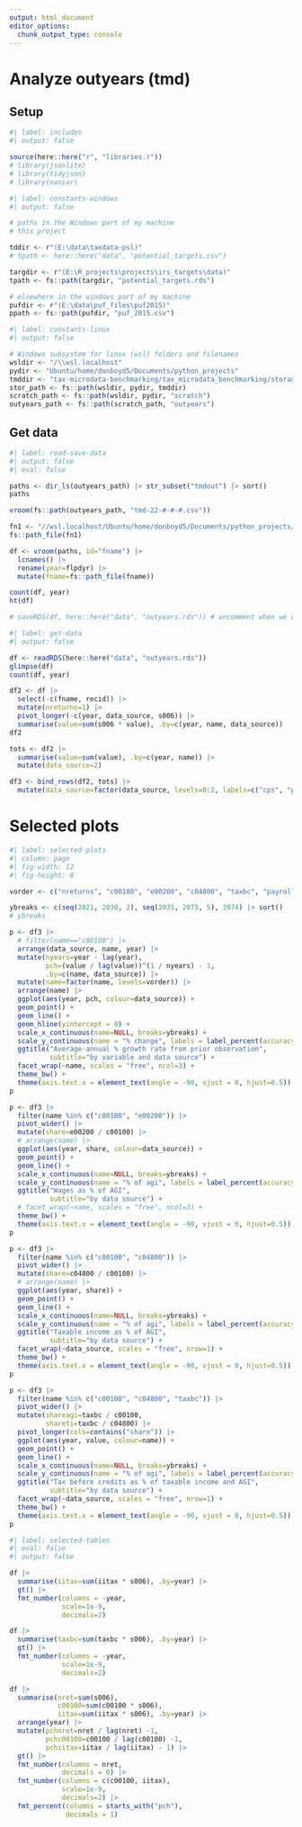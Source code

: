 ```yaml
---
output: html_document
editor_options:
  chunk_output_type: console
---
```


# Analyze outyears (tmd)

## Setup

```r
#| label: includes
#| output: false

source(here::here("r", "libraries.r"))
# library(jsonlite)
# library(tidyjson)
# library(naniar)

```

```r
#| label: constants-windows
#| output: false

# paths in the Windows part of my machine
# this project

tddir <- r"(E:\data\taxdata-psl)"
# tpath <- here::here("data", "potential_targets.csv")

targdir <- r"(E:\R_projects\projects\irs_targets\data)"
tpath <- fs::path(targdir, "potential_targets.rds")

# elsewhere in the windows part of my machine
pufdir <- r"(E:\data\puf_files\puf2015)"
ppath <- fs::path(pufdir, "puf_2015.csv")

```

```r
#| label: constants-linux
#| output: false

# Windows subsystem for linux (wsl) folders and filenames
wsldir <- "/\\wsl.localhost"
pydir <- "Ubuntu/home/donboyd5/Documents/python_projects"
tmddir <- "tax-microdata-benchmarking/tax_microdata_benchmarking/storage/output"
stor_path <- fs::path(wsldir, pydir, tmddir)
scratch_path <- fs::path(wsldir, pydir, "scratch")
outyears_path <- fs::path(scratch_path, "outyears")

```

## Get data

```r
#| label: read-save-data
#| output: false
#| eval: false

paths <- dir_ls(outyears_path) |> str_subset("tmdout") |> sort()
paths

vroom(fs::path(outyears_path, "tmd-22-#-#-#.csv"))

fn1 <- "//wsl.localhost/Ubuntu/home/donboyd5/Documents/python_projects/scratch/outyears/tmdout2021.csv"
fs::path_file(fn1)

df <- vroom(paths, id="fname") |> 
  lcnames() |> 
  rename(year=flpdyr) |> 
  mutate(fname=fs::path_file(fname))

count(df, year)
ht(df)

# saveRDS(df, here::here("data", "outyears.rds")) # uncomment when we obtain new data

```


```r
#| label: get-data
#| output: false

df <- readRDS(here::here("data", "outyears.rds"))  
glimpse(df)
count(df, year)

df2 <- df |> 
  select(-c(fname, recid)) |> 
  mutate(nreturns=1) |> 
  pivot_longer(-c(year, data_source, s006)) |>
  summarise(value=sum(s006 * value), .by=c(year, name, data_source))
df2

tots <- df2 |> 
  summarise(value=sum(value), .by=c(year, name)) |> 
  mutate(data_source=2)

df3 <- bind_rows(df2, tots) |> 
  mutate(data_source=factor(data_source, levels=0:2, labels=c("cps", "puf", "universe")))


```


# Selected plots

```r
#| label: selected-plots
#| column: page
#| fig-width: 12
#| fig-height: 8

vorder <- c("nreturns", "c00100", "e00200", "c04800", "taxbc", "payrolltax", "iitax", "eitc", "ctc_total")

ybreaks <- c(seq(2021, 2030, 2), seq(2035, 2075, 5), 2074) |> sort()
# ybreaks

p <- df3 |> 
  # filter(name=="c00100") |> 
  arrange(data_source, name, year) |> 
  mutate(nyears=year - lag(year),
         pch=(value / lag(value))^(1 / nyears) - 1,
         .by=c(name, data_source)) |> 
  mutate(name=factor(name, levels=vorder)) |> 
  arrange(name) |> 
  ggplot(aes(year, pch, colour=data_source)) +
  geom_point() +
  geom_line() +
  geom_hline(yintercept = 0) +
  scale_x_continuous(name=NULL, breaks=ybreaks) +
  scale_y_continuous(name = "% change", labels = label_percent(accuracy=.1)) +
  ggtitle("Average-annual % growth rate from prior observation",
          subtitle="by variable and data source") +
  facet_wrap(~name, scales = "free", ncol=3) +
  theme_bw() +
  theme(axis.text.x = element_text(angle = -90, vjust = 0, hjust=0.5))
p

p <- df3 |> 
  filter(name %in% c("c00100", "e00200")) |> 
  pivot_wider() |> 
  mutate(share=e00200 / c00100) |> 
  # arrange(name) |> 
  ggplot(aes(year, share, colour=data_source)) +
  geom_point() +
  geom_line() +
  scale_x_continuous(name=NULL, breaks=ybreaks) +
  scale_y_continuous(name = "% of agi", labels = label_percent(accuracy=.1)) +
  ggtitle("Wages as % of AGI",
          subtitle="by data source") +
  # facet_wrap(~name, scales = "free", ncol=3) +
  theme_bw() +
  theme(axis.text.x = element_text(angle = -90, vjust = 0, hjust=0.5))
p

p <- df3 |> 
  filter(name %in% c("c00100", "c04800")) |> 
  pivot_wider() |> 
  mutate(share=c04800 / c00100) |> 
  # arrange(name) |> 
  ggplot(aes(year, share)) +
  geom_point() +
  geom_line() +
  scale_x_continuous(name=NULL, breaks=ybreaks) +
  scale_y_continuous(name = "% of agi", labels = label_percent(accuracy=.1)) +
  ggtitle("Taxable income as % of AGI",
          subtitle="by data source") +
  facet_wrap(~data_source, scales = "free", nrow=1) +
  theme_bw() +
  theme(axis.text.x = element_text(angle = -90, vjust = 0, hjust=0.5))
p

p <- df3 |> 
  filter(name %in% c("c00100", "c04800", "taxbc")) |> 
  pivot_wider() |> 
  mutate(shareagi=taxbc / c00100,
         shareti=taxbc / c04800) |> 
  pivot_longer(cols=contains("share")) |> 
  ggplot(aes(year, value, colour=name)) +
  geom_point() +
  geom_line() +
  scale_x_continuous(name=NULL, breaks=ybreaks) +
  scale_y_continuous(name = "% of agi", labels = label_percent(accuracy=.1)) +
  ggtitle("Tax before credits as % of taxable income and AGI",
          subtitle="by data source") +
  facet_wrap(~data_source, scales = "free", nrow=1) +
  theme_bw() +
  theme(axis.text.x = element_text(angle = -90, vjust = 0, hjust=0.5))
p


```



```r
#| label: selected-tables
#| eval: false
#| output: false

df |> 
  summarise(iitax=sum(iitax * s006), .by=year) |> 
  gt() |> 
  fmt_number(columns = -year,
             scale=1e-9,
             decimals=2)

df |> 
  summarise(taxbc=sum(taxbc * s006), .by=year) |> 
  gt() |> 
  fmt_number(columns = -year,
             scale=1e-9,
             decimals=2)

df |> 
  summarise(nret=sum(s006),
            c00100=sum(c00100 * s006),
            iitax=sum(iitax * s006), .by=year) |> 
  arrange(year) |> 
  mutate(pchnret=nret / lag(nret) -1,
         pchc00100=c00100 / lag(c00100) -1,
         pchiitax=iitax / lag(iitax) - 1) |> 
  gt() |> 
  fmt_number(columns = nret,
             decimals = 0) |> 
  fmt_number(columns = c(c00100, iitax),
             scale=1e-9,
             decimals=2) |> 
  fmt_percent(columns = starts_with("pch"),
              decimals = 1)

```

